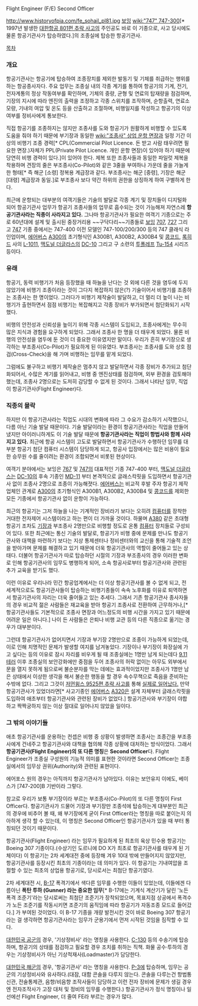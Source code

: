 Flight Engineer (F/E)
Second Officer

http://www.historyofpia.com/fe_sohail_pl81.jpg
[[보잉]] [[wiki:"747" 747-300]][* 1997년 발생한 [[대한항공 801편 추락 사고]]의 주인공도 바로 이 기종으로, 사고 당시에도 물론 항공기관사가 탑승하였다.]의 조종실에 탑승한 항공기관사.

[[목차]]
=== 개요 ===
항공기관사는 항공기에 탑승하여 조종장치를 제외한 발동기 및 기체를 취급하는 행위를 하는 항공종사자다. 주요 업무는 조종실 내의 각종 계기를 통하여 항공기의 기계, 전기, 전자계통의 정상 작동여부를 확인하며, 기체의 중량, 균형 및 연료의 탑재량을 점검하며, 기장의 지시에 따라 엔진의 출력을 조정하고 각종 스위치를 조작하며, 순항출력, 연료소모량, 기내의 여압 및 온도 등을 산출하고 조절하며, 비행일지를 작성하고 항공기의 이상여부를 정비사에게 통보한다. 

직접 항공기를 조종하지는 않지만 조종사를 도와 항공기가 원활하게 비행할 수 있도록 도움을 줘야 하기 때문에 부기장과 동일한 [[wiki:"조종사" 상업 운항 면장]]과 일정 기간 이상의 비행기 조종 경력[* CPL(Commercial Pilot Licence. 돈 받고 사람 태우려면 필요한 면장.)자체가 PPL(Private Pilot Licence. 개인 운항 면장)이 있어야 하기 때문에 당연히 비행 경력이 있다.]이 있어야 한다. 제복 또한 조종사들과 동일한 파일럿 제복을 착용하며 견장의 줄은 부조종사(Co-Pilot)와 같은 3줄을 부여하나 가운데 줄을 가늘게 한 형태[* 즉 해군 [소령] 정복용 계급장과 같다. 부조종사는 해군 [중령], 기장은 해군 [대령] 계급장과 동일.]로 부조종사 보다 약간 하위의 권한을 상징하게 하여 구별하게 한다. 

최근에 운항되는 대부분의 여객기들은 기술의 발달로 각종 계기 및 장치들이 디지털화 되어 항공기관사 업무가 항공기 조종사들의 업무로 흡수되는 것이 가능해져 자연스레 '''항공기관사라는 직종이 사라지고 있다.''' 그나마 항공기관사가 필요한 여객기 기종으로는 주로 60년대에 설계 및 출시된 중장거리용 ~~구닥다리~~기종들로 [[보잉]] [[707]], [[727]] 그리고 [[747]] 기종 중에서는 747-400 이전 모델인 747-100/200/300 등의 747 클래식 라인업이며,  [[에어버스]] [[A300]]의 초기형식인 A300B1, A300B2, A300B4 및 [[콩코드]], [[록히드]] 사의 [[L-1011]], [[맥도널 더글라스]]의 [[DC-10]] 그리고 구 소련의 [[투폴레프]] [[Tu-154]] 시리즈 등이다. 
=== 유래 ===
항공기, 동력 비행기가 처음 등장했을 때 하늘을 난다는 것 외에 다른 것을 염두에 두지 않았기에 비행기 조종이라는 것이 그다지 복잡하지 않은(?) 기술이어서 비행기를 조종하는 조종사는 한 명이었다. 그러다가 비행기 제작술이 발달하고, 더 멀리 더 높이 나는 비행기가 출현하면서 점점 비행기는 복잡해지고 각종 장비가 부가되면서 첨단화되기 시작했다. 

비행의 안전성과 신뢰성을 높이기 위해 각종 시스템이 도입되고, 조종사에게는 무수히 많은 지식과 경험을 요구하게 되었다. 그래서 조종사 한 명을 더 태우게 되었다. 물론 비행의 안전성을 염두에 둔 것이 더 중요한 이유였지만 말이다. 우리가 흔히 부기장으로 생각하는 부조종사(Co-Pilot)가 필요하게 된 이유였다. 부조종사는 조종사를 도와 상호 점검(Cross-Check)을 해 가며 비행하는 임무를 맡게 되었다.

그럼에도 불구하고 비행기 제작술은 멈추지 않고 발달하면서 각종 장비가 추가되고 첨단화되어서, 수많은 계기를 읽어내고, 비행 중 엔진상태를 점검하며, 외부 환경을 검토해야 했는데, 조종사 2명으로는 도저히 감당할 수 없게 된 것이다. 그래서 나타난 임무, 직업이 항공기관사(Flight Engineer)다.
=== 직종의 몰락 ===
하지만 이 항공기관사라는 직업도 시대의 변화에 따라 그 수요가 감소하기 시작했으니, 다름 아닌 기술 발달 때문이다. 기술 발달이라는 환경이 항공기관사라는 직업을 만들어냈지만 아이러니하게도 이 기술 발달 때문에 '''항공기관사라는 직업이 항법사와 함께 사라지고 있다.''' 최근에 항공 시스템이 고도로 발달하면서 항공기관사가 수행하던 임무를 대부분 항공기 첨단 컴퓨터 시스템이 담당하게 되고, 항공사 입장에서는 많은 비용이 필요한 승무원 수를 줄이려는 환경이 조합되면서 비롯된 현상이다.

여객기 분야에서는 보잉은 [[767]] 및 [[747]]의 대표적인 기종 747-400 부터, [[맥도널 더글라스]]는 [[DC-10]]의 후속 기종인 [[MD-11]] 부터 본격적으로 글래스칵핏을 도입하면서 항공기관사 없이 조종사 2명으로 조종이 가능해졋다. [[에어버스]]는 비교적 후발 주자 항공기 제작업체인 관계로 [[A300]]의 초기형식인 A300B1, A300B2, A300B4 및 [[콩코드]]를 제외한 모든 기종에서 항공기관사 없이 운항이 가능하다.

최근의 항공기는 그저 하늘을 나는 기계적인 장비라기 보다는 오히려 [[컴퓨터]]를 장착한 거대한 전자제어 시스템이라고 하는 편이 더 가까울 것이다. 하물며 [[A380]] 같은 초대형 항공기 조차도 [[기장]]과 부조종사 2명만으로 비행할 정도로 온통 [[컴퓨터]] 장치들로 구성되어 있다. 또한 최근에는 통신 기술의 발달로, 항공기가 비행 중에 문제를 만나도 항공기관사와 대책을 마련하기 보다는 지상 통제센터나 정비센터와의 교신을 통해 기술적 조언을 받아가며 문제를 해결하고 있기 때문에 더욱 항공기관사의 역할이 줄어들고 있는 상태다. 더불어 항공기관사가 따로 탑승하던 시절의 기장과 부조종사의 경우 이러한 변화로 인해 항공기관사의 임무도 병행하게 되어, 소속 항공사로부터 항공기관사와 관련된 추가 교육을 받기도 했다.

이런 이유로 우리나라 민간 항공업계에서는 더 이상 항공기관사를 볼 수 없게 되고, 전 세계적으로도 항공기관사들이 탑승하는 비행기종들이 속속 노후화를 이유로 퇴역하면서 항공기관사의 자리는 더욱 줄어들고 있는 추세다. 그래서 기존 항공기관사 종사자들의 경우 비교적 젊은 사람들은 재교육을 받아 항공기 조종사로 전환하여 근무하거나,[* 항공기관사들도 기본적으로 조종사 면장과 어느정도의 비행 시간을 가지고 있기 때문에 어려운 일은 아니다.] 나이 든 사람들은 은퇴나 비행 교관 등의 다른 직종으로 옮기는 경우가 대부분이다.

그런데 항공기관사가 없어지면서 기장과 부기장 2명만으로 조종이 가능하게 되었는데, 이로 인해 치명적인 문제가 발생할 여지를 남겨놓았다. 기장이나 부기장이 화장실에 가고 싶다는 등의 이유로 잠시 자리를 비우게 될 때 조종실에는 1명만 남게 되는데다 [[9.11 테러]] 이후 조종실의 보안강화에만 중점을 두어 조종사의 허락 없이는 아무도 외부에서 문을 열지 못하게 됨으로써 불순분자를 막는 데에는 효과적이었지만 조종사가 1명만 남은 상태에서 이상한 생각을 해서 불순한 행동을 할 경우 속수무책으로 죽음을 준비하는 수밖에 없다. 그리고 그것이 [[저먼윙스 9525편 추락 사고]]를 통해 [[그런데 그것이 실제로 일어났습니다|실제로 일어났다.]] 만약 항공기관사가 있었더라면[* 사고기종인 [[에어버스]] [[A320]]은 설계 자체부터 글래스칵핏을 도입하여 애초부터 항공기관사와 관련된 장비가 없었다.] 항공기관사와 부기장이 야합하고 짝짝궁하지 않는 이상 절대로 일어나지 않았을 일이다.

=== 그 밖의 이야기들 === 
애초 항공기관사를 운용하는 컨셉은 비행 중 상황이 발생하면 조종사는 조종간을 부조종사에게 건네주고 항공기관사와 대책을 협의해 각종 상황에 대처하는 방식이었다. 그래서 '''항공기관사(Flight Engineer)의 또 다른 명칭'''은 '''Second Officer'''다. Flight Engineer가 조종실 구성원의 기능적 의미를 표현한 것이라면 Second Officer는 조종실에서의 임무상 권위(Authority)와 관련된 표현이다.  

에어포스 원의 경우는 아직까지 항공기관사가 남아있다. 이유는 보안유지 이에도, 베이스가 [747-200]B 기반이라 그렇다.

참고로 우리가 보통 부기장이라 부르는 부조종사(Co-Pilot)의 또 다른 명칭이 First Officer다. 항공기관사가 드물어 기장과 부기장만 조종석에 탑승하는게 대부분인 최근의 경우에 비추어 볼 때, 왜 부기장에게 굳이 First Officer라는 명칭을 따로 붙이는지 의아하게 생각 할 수 있는데, 이 명칭은 Second Officer인 항공기관사가 있을 때 부터 통칭되던 것이기 때문이다.

항공기관사(Flight Engineer) 라는 임무가 필요하게 된 최초의 육상 민수용 항공기는 Boeing 307 기종이다.(수상기인 도르니에 DO X가 최초로 항공기관사를 태우게 된 기체이다) 이 항공기는 2차 세계대전 중에 등장해 겨우 10대 밖에 만들어지지 않았지만, 항공기관사를 등장시킨 최초의 기종이라는 데 의미가 있다. 이 항공기는 기내여압을 조절할 수 있는 최초의 상업용 항공기로, 당시로서는 최첨단 항공기였다.

2차 세계대전 시, [[B-17]] 폭격기에서 색다른 임무를 수행한 이들이 있었는데, 이들에겐 다름아닌 '''폭탄 투하 (Gunner) 라는 중요한 임무'''[* B-17에는 기계식 계산기가 달린 '노든 폭격 조준기'라는 당시로써는 최첨단 조준기가 장착되었으며, 목표지점 상공에서 폭격수가 노든 조준기를 작동시키면 조준기의 움직임에 따라 항공기가 자동조종 모드로 들어갔다.] 가 부여된 것이었다.  이 B-17 기종을 개량 발전시킨 것이 바로 Boeing 307 항공기라는 걸 생각하면 항공기관사라는 임무가 군용기에서 먼저 시작된 것임을 짐작할 수 있다.

[[대한민국 공군]]의 경우, '기상정비사' 라는 명칭을 사용한다. [[C-130]] 등의 수송기에 탑승하며, 항공기의 상태를 점검하고 필요할 경우 조치를 취하는 직책. 화물 공수·투하의 경우는 기상정비사가 아닌 기상적재사(Loadmaster)가 담당한다. 

[[대한민국 해군]]의 경우, '항공기관사' 라는 명칭을 사용한다. [[P-3]]에 탑승하며, 임무는 공군의 기상정비사와 유사하다.(대잠, 대함 콘솔을 다루지 않는다. 콘솔을 다루는건 항법통신관, 전술통제관, 음향/비음향 조작사들이 담당하고 이런 전자 장비에 문제가 생길 경우엔 전자조작사가 고장 대처 및 정비의 임무를 수행한다.) 항공기관사가 정식 명칭이나 일선에선 Flight Engineer, 더 줄여 FE라 부르는 경우가 많다.

